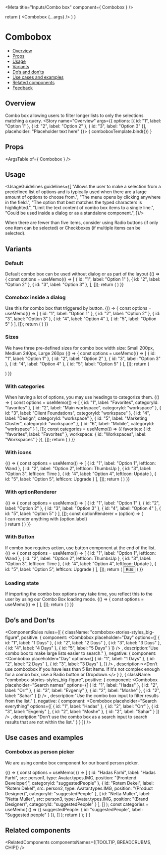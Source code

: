 
<Meta
  title="Inputs/Combo box"
  component={ Combobox }
/>

<!--- Component template -->

  return (
    <DialogContentContainer>
      <Combobox {...args} />
    </DialogContentContainer>
  )
}

<!--- Component documentation -->

# Combobox
- [Overview](#overview)
- [Props](#props)
- [Usage](#usage)
- [Variants](#variants)
- [Do’s and don’ts](#dos-and-donts)
- [Use cases and examples](#use-cases-and-examples)
- [Related components](#related-components)
- [Feedback](#feedback)

## Overview
Combo box allowing users to filter longer lists to only the selections matching a query.
<Canvas>
  <Story name="Overview"
         args={{
           options: [{ id: "1", label: "Option 1" }, { id: "2", label: "Option 2" }, { id: "3", label: "Option 3" }],
           placeholder: "Placeholder text here"
         }}>
    { comboboxTemplate.bind({}) }
  </Story>
</Canvas>

## Props
<ArgsTable of={ Combobox } />

## Usage
<UsageGuidelines guidelines={[
  "Allows the user to make a selection from a predefined list of options and is typically used when there are a large amount of options to choose from.",
  "The menu opens by clicking anywhere in the field.",
  "The option that best matches the typed characters is highlighted.",
  "Limit the text content of combo box items to a single line.",
  "Could be used inside a dialog or as a standalone component.",
]}/>

<Tip>When there are fewer than five items, consider using <Link href="/?path=/docs/inputs-radio-button--overview" size={Link.sizes.SMALL} withoutSpacing>Radio buttons</Link> (if only one item can be selected) or <Link href="/?path=/docs/inputs-checkbox--overview" size={Link.sizes.SMALL} withoutSpacing>Checkboxes</Link> (if multiple items can be selected).</Tip>

## Variants
### Default
Default combo box can be used without dialog or as part of the layout
<Canvas>
  <Story name="Default">
    {() => {
      const options = useMemo(() => [
        { id: "1", label: "Option 1" },
        { id: "2", label: "Option 2" },
        { id: "3", label: "Option 3" },
      ], []);
      return (
        <Combobox placeholder="Placeholder text here" options={options} />
      )
    }}
  </Story>
</Canvas>

### Comobox inside a dialog
Use this for combo box that triggered by button.
<Canvas>
  <Story name="Comobox inside a dialog">
    {() => {
      const options = useMemo(() => [
        { id: "1", label: "Option 1" },
        { id: "2", label: "Option 2" },
        { id: "3", label: "Option 3" },
        { id: "4", label: "Option 4" },
        { id: "5", label: "Option 5" }
      ], []);
      return (
        <DialogContentContainer>
          <Combobox options={options} placeholder="Placeholder text here" />
        </DialogContentContainer>
      )
    }}
  </Story>
</Canvas>

### Sizes
We have three pre-defined sizes for combo box width size: Small 200px, Medium 240px, Large 260px
<Canvas>
  <Story name="Sizes">
    {() => {
      const options = useMemo(() => [
        { id: "1", label: "Option 1" },
        { id: "2", label: "Option 2" },
        { id: "3", label: "Option 3" },
        { id: "4", label: "Option 4" },
        { id: "5", label: "Option 5" }
      ], []);
      return (
        <div className="combobox-stories-styles_row">
          <DialogContentContainer>
            <Combobox options={options} size={Combobox.sizes.SMALL} placeholder="Placeholder text here" />
          </DialogContentContainer>
          <DialogContentContainer>
            <Combobox options={options} placeholder="Placeholder text here" />
          </DialogContentContainer>
          <DialogContentContainer>
            <Combobox options={options} size={Combobox.sizes.LARGE} placeholder="Placeholder text here" />
          </DialogContentContainer>
        </div>
      )
    }}
  </Story>
</Canvas>

### With categories
When having a lot of options, you may use headings to categorize them.
<Canvas>
  <Story name="With categories">
    {() => {
      const options = useMemo(() => [
        { id: "1", label: "Favorites", categoryId: "favorites" },
        { id: "2", label: "Main workspace", categoryId: "workspace" },
        { id: "3", label: "Client Foundations", categoryId: "workspace" },
        { id: "4", label: "Design", categoryId: "workspace" },
        { id: "5", label: "Marketing Cluster", categoryId: "workspace" },
        { id: "6", label: "Mobile", categoryId: "workspace" }
      ], []);
      const categories = useMemo(() => ({
        favorites: { id: "favorites", label: "Favorites" },
        workspace: { id: "Workspaces", label: "Workspaces" }
      }), []);
      return (
        <DialogContentContainer>
          <Combobox options={options} categories={categories} placeholder="Placeholder text here" />
        </DialogContentContainer>
      )
    }}
  </Story>
</Canvas>

### With icons
<Canvas>
  <Story name="With icons">
    {() => {
      const options = useMemo(() => [
        { id: "1", label: "Option 1", leftIcon: Wand },
        { id: "2", label: "Option 2", leftIcon: ThumbsUp },
        { id: "3", label: "Option 3", leftIcon: Time },
        { id: "4", label: "Option 4", leftIcon: Update },
        { id: "5", label: "Option 5", leftIcon: Upgrade }
      ], []);
      return (
        <DialogContentContainer>
          <Combobox options={options} placeholder="Placeholder text here" />
        </DialogContentContainer>
      )
    }}
  </Story>
</Canvas>

### With optionRenderer
<Canvas>
  <Story name="With optionRenderer">
    {() => {
      const options = useMemo(() => [
        { id: "1", label: "Option 1" },
        { id: "2", label: "Option 2" },
        { id: "3", label: "Option 3" },
        { id: "4", label: "Option 4" },
        { id: "5", label: "Option 5" }
      ], []);
      const optionRenderer = (option) => (<div>I can render anything with {option.label}</div>)
      return (
        <DialogContentContainer>
          <Combobox options={options} optionRenderer={optionRenderer} placeholder="Placeholder text here" />
        </DialogContentContainer>
      )
    }}
  </Story>
</Canvas>

### With Button
If combo box requires action, use button component at the end of the list.
<Canvas>
  <Story name="With Button">
    {() => {
      const options = useMemo(() => [
        { id: "1", label: "Option 1", leftIcon: Wand },
        { id: "2", label: "Option 2", leftIcon: ThumbsUp },
        { id: "3", label: "Option 3", leftIcon: Time },
        { id: "4", label: "Option 4", leftIcon: Update },
        { id: "5", label: "Option 5", leftIcon: Upgrade }
      ], []);
      return (
        <DialogContentContainer>
          <Combobox options={options} placeholder="Placeholder text here" />
          <Button kind={Button.kinds.TERTIARY} className="combobox-stories-styles_btn" leftIcon={Edit}>Edit</Button>
        </DialogContentContainer>
      )
    }}
  </Story>
</Canvas>

###  Loading state
If importing the combo box options may take time, you reflect this to the user by using our Combo Box loading mode.
<Canvas>
  <Story name="Loading state">
    {() => {
      const options = useMemo(() => [
      ], []);
      return (
        <DialogContentContainer>
          <Combobox loading options={options} placeholder="Board name" />
        </DialogContentContainer>
      )
    }}
  </Story>
</Canvas>

## Do’s and Don’ts
<ComponentRules
  rules={[
    {
      className: "combobox-stories-styles_big-figure",
      positive: {
        component:
          <DialogContentContainer>
            <Combobox
              placeholder="Day"
              options={[
                { id: "1", label: "1 Days" },
                { id: "2", label: "2 Days" },
                { id: "3", label: "3 Days" },
                { id: "4", label: "4 Days" },
                { id: "5", label: "5 Days" }
                ]}
            />
          </DialogContentContainer>,
        description:"Use combo box to make large lists easier to search."
      },
      negative: {
        component:
          <DialogContentContainer>
            <Combobox
              placeholder="Day"
              options={[
                { id: "1", label: "1 Days" },
                { id: "2", label: "2 Days" },
                { id: "3", label: "3 Days" },
                ]}
            />
          </DialogContentContainer>,
        description:<>Don’t use comboxbox if you have less than 5 list items. If it's not complex enough for a combo box, use a <Link href="/?path=/docs/inputs-radio-button--overview" withoutSpacing>Radio button</Link> or <Link href="/?path=/docs/inputs-dropdown--overview" withoutSpacing>Dropdown.</Link></>
      }
    },
    {
      className: "combobox-stories-styles_big-figure",
      positive: {
        component:
          <DialogContentContainer>
            <Combobox
              placeholder="Search names"
              options={[
                { id: "1", label: "Hadas" },
                { id: "2", label: "Orr" },
                { id: "3", label: "Evgeniy" },
                { id: "2", label: "Moshe" },
                { id: "2", label: "Sahar" }
                ]}
            />
          </DialogContentContainer>,
        description:"Use the combo box input to filter results from the list."
      },
      negative: {
        component:
          <DialogContentContainer>
            <Combobox
              placeholder="Search everything"
              options={[
                { id: "1", label: "Hadas" },
                { id: "2", label: "Orr" },
                { id: "3", label: "Evgeniy" },
                { id: "2", label: "Moshe" },
                { id: "2", label: "Sahar" }
                ]}
            />
          </DialogContentContainer>,
        description:"Don’t use the combo box as a search input to search results that are not within the list."
      }
    }
  ]}
/>

## Use cases and examples
### Combobox as person picker
We are using combo box component for our board person picker.

<Canvas>
  <Story name="Combobox as person picker">
    {() => {
        const options = useMemo(
          () => [
            {
              id: "Hadas Farhi",
              label: "Hadas Farhi",
              src: person1,
              type: Avatar.types.IMG,
              position: "(Frontend Developer)",
              categoryId: "suggestedPeople"
            },
            { id: "Rotem Dekel", label: "Rotem Dekel", src: person2, type: Avatar.types.IMG, position: "(Product Designer)", categoryId: "suggestedPeople" },
            { id: "Netta Muller", label: "Netta Muller", src: person3, type: Avatar.types.IMG, position: "(Brand Designer)", categoryId: "suggestedPeople" }
          ],
          []
        );
        const categories = useMemo(
          () => ({
            suggestedPeople: { id: "suggestedPeople", label: "Suggested people" }
          }),
          []
        );
       return (<Flex style={{ width: "100%", height: "270px" }} justify={Flex.justify.CENTER} align={Flex.align.START}>
        <Dialog
          content={() => (
            <DialogContentContainer className="combobox-stories-styles_wrapper">
              <Combobox options={options} categories={categories} optionRenderer={optionRenderer} size={Combobox.sizes.LARGE}/>
            </DialogContentContainer>
          )}
          tooltip
          position={Dialog.positions.BOTTOM}
          open={true}
        >
          <div className="person-picker-mock">
            <Avatar size={Avatar.sizes.SMALL} src={person1} type={Avatar.types.IMG} />
          </div>
        </Dialog>
      </Flex>);
      }
    }
  </Story>
</Canvas>

## Related components
<RelatedComponents componentsNames={[TOOLTIP, BREADCRUBMS, CHIP]} />
